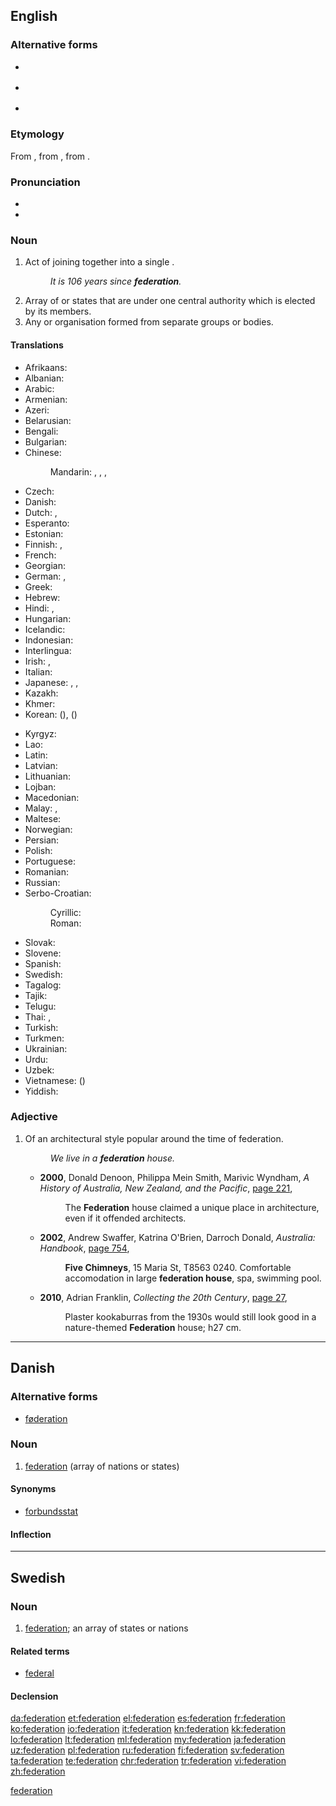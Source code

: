 {{also|fédération}}
==English==
{{wikipedia|dab=federation (disambiguation)|federation}}
{{wikipedia}}

===Alternative forms===
* {{l|en|fœderation}} {{qualifier|archaic}} {{defdate|18<sup>th</sup>–19<sup>th</sup> C}}
* {{l|en|fœdération}} {{qualifier|rare or archaic}}
* {{l|en|fédération}} {{qualifier|rare or archaic}}

===Etymology===
From {{etyl|fr|en}} {{term|fédération|lang=fr}}, from {{etyl|LL.|en}} {{term|foederatio}}, from {{etyl|la|en}} {{term|foederare|lang=la}}.

===Pronunciation===
* {{audio|en-us-federation.ogg|Audio (US)}}
* {{rhymes|eɪʃən}}

===Noun===
{{en-noun}}

# Act of joining together into a single {{l|en|political}} {{l|en|entity}}.
#: '' It is 106 years since '''federation'''.''
# Array of {{l|en|nations}} or states that are {{l|en|unified}} under one central authority which is elected by its members.
# Any {{l|en|society}} or organisation formed from separate groups or bodies.

====Translations====
{{trans-top|array of nations or states}}
* Afrikaans: {{t-|af|federasie}}
* Albanian: {{t-|sq|federatë|f}}
* Arabic: {{t+|ar|اتحاد|m|tr=ittiḥād}}
* Armenian: {{t-|hy|դաշնություն|tr=dašnut’yun}}
* Azeri: {{t-|az|federasiya}}
* Belarusian: {{t-|be|федэрацыя|f|tr=federácyja|sc=Cyrl}}
* Bengali: {{t-|bn|ফেডারেশন|tr=pheḑareshôn|sc=Beng}}
* Bulgarian: {{t+|bg|федерация|f|tr=federácija|sc=Cyrl}}
* Chinese:
*: Mandarin: {{t|cmn|聯邦|sc=Hani}}, {{t|cmn|联邦|tr=liánbāng|sc=Hani}}, {{t|cmn|聯合會|sc=Hani}}, {{t|cmn|联合会|tr=liánhéhuì|sc=Hani}}
* Czech: {{t-|cs|federace|f}}
* Danish: {{t+|da|føderation|c}}
* Dutch: {{t+|nl|federatie|f}}, {{t-|nl|bondstaat|m}}
* Esperanto: {{t-|eo|federacio}}
* Estonian: {{t-|et|föderatsioon}}
* Finnish: {{t+|fi|liittovaltio}}, {{t+|fi|federaatio}}
* French: {{t+|fr|fédération|f}}
* Georgian: {{t-|ka|ფედერაცია|tr=p'ederac'ia|sc=Geor}}
* German: {{t-|de|Föderation|f}}, {{t+|de|Bund|m}}
* Greek: {{t+|el|ομοσπονδία|f|tr=omospondía}}
* Hebrew: {{t-|he|פדרציה|f|tr=pederátsiya|sc=Hebr}}
* Hindi: {{t-|hi|महासंघ|m|tr=mahāsaṅgha|sc=Deva}}, {{t-|hi|फ़ेडरेशन|tr=feḍareśan|sc=Deva}}
* Hungarian: {{t+|hu|föderáció}}
* Icelandic: {{t+|is|samband|n}}
* Indonesian: {{t+|id|federasi}}
* Interlingua: {{t-|ia|federation}}
* Irish: {{t-|ga|cónaidhm|f}}, {{t-|ga|feidearálacht|f}}
* Italian: {{t+|it|federazione|f}}
* Japanese: {{t+|ja|連邦|tr=れんぽう, renpō}}, {{t+|ja|連盟|tr=れんめい, renmei}}, {{t+|ja|同盟|tr=どうめい, dōmei}}
* Kazakh: {{t|kk|федерация|tr=federatsiya|sc=Cyrl}}
* Khmer: {{t-|km|សហព័ន្ធ​|tr=sa’ha’ poan|sc=Khmr}}
* Korean: {{t+|ko|연방|tr=yeonbang|sc=Kore}} ({{t+|ko|聯邦|sc=Kore}}), {{t+|ko|연합|tr=yeonhap|sc=Kore}} ({{t+|ko|聯合|sc=Kore}})
{{trans-mid}}
* Kyrgyz: {{t-|ky|федерация|tr=federatsiya|sc=Cyrl}}
* Lao: {{t+|lo|ສະຫະພັນ|tr=sa ha phan|sc=Laoo}}
* Latin: {{t-|la|foederatio|f}}
* Latvian: {{t-|lv|federācija|f}}
* Lithuanian: {{t-|lt|federacija|f}}
* Lojban: {{t-|jbo|gumgu'e}}
* Macedonian: {{t-|mk|федерација|f|tr=federácija|sc=Cyrl}}
* Malay: {{t-|ms|persekutuan}}, {{t-|ms|federasi}}
* Maltese: {{t-|mt|federazzjoni|f}}
* Norwegian: {{t-|no|føderasjon}}
* Persian: {{t+|fa|فدراسیون|tr=federâsyun|sc=fa-Arab}}
* Polish: {{t+|pl|federacja|f}}
* Portuguese: {{t+|pt|federação|f}}
* Romanian: {{t-|ro|federație|f}}
* Russian: {{t+|ru|федерация|f|tr=federácija}}
* Serbo-Croatian:
*: Cyrillic: {{t-|sh|федерација|f}}
*: Roman: {{t-|sh|federacija|f}}
* Slovak: {{t-|sk|federácie|f}}
* Slovene: {{t-|sl|federacija|f}}
* Spanish: {{t+|es|federación|f}}
* Swedish: {{t+|sv|federation|c}}
* Tagalog: {{t-|tl|pederasyong}}
* Tajik: {{t-|tg|федерасия|tr=federasiya|sc=Cyrl}}
* Telugu: {{t-|te|సమాఖ్య|tr=samaakhya}}
* Thai: {{t-|th|สหพันธรัฐ|tr=sàhàpantárát|sc=Thai}}, {{t-|th|สหพันธ์|tr=sàhàpan|sc=Thai}}
* Turkish: {{t+|tr|federasyon}}
* Turkmen: {{t-|tk|federasiýa}}
* Ukrainian: {{t-|uk|федерація|f|tr=federácija|sc=Cyrl}}
* Urdu: {{t-|ur|فیڈریشن|tr=feḍareśan|sc=ur-Arab}}
* Uzbek: {{t-|uz|federatsiya}}
* Vietnamese: {{t+|vi|liên bang}} ({{t-|vi|聯邦}})
* Yiddish: {{t-|yi|פעדעריישאַן|f|sc=Hebr}}
{{trans-bottom}}

===Adjective===
{{wikipedia|Federation architecture}}
{{en-adj|-}}

# {{context|Australia|lang=en}} Of an architectural style popular around the time of federation.
#: ''We live in a '''federation''' house.''
#* '''2000''', Donald Denoon, Philippa Mein Smith, Marivic Wyndham, ''A History of Australia, New Zealand, and the Pacific'', [http://books.google.com.au/books?id=QJQcvoXs6QYC&pg=PA221&dq=%22federation+house%22+australia+-intitle:%22%22+-inauthor:%22%22&hl=en&sa=X&ei=Gi5OT8yZJ6aOiAea4JBK&redir_esc=y#v=onepage&q=%22federation%20house%22%20australia%20-intitle%3A%22%22%20-inauthor%3A%22%22&f=false page 221],
#*: The '''Federation''' house claimed a unique place in architecture, even if it offended architects.
#* '''2002''', Andrew Swaffer, Katrina O'Brien, Darroch Donald, ''Australia: Handbook'', [http://books.google.com.au/books?id=QoHSDeFFetMC&pg=PA754&dq=%22federation+house%22+australia+-intitle:%22%22+-inauthor:%22%22&hl=en&sa=X&ei=Gi5OT8yZJ6aOiAea4JBK&redir_esc=y#v=onepage&q=%22federation%20house%22%20australia%20-intitle%3A%22%22%20-inauthor%3A%22%22&f=false page 754],
#*: '''Five Chimneys''', 15 Maria St, T8563 0240. Comfortable accomodation in large '''federation house''', spa, swimming pool.
#* '''2010''', Adrian Franklin, ''Collecting the 20th Century'', [http://books.google.com.au/books?id=Jsmr9T0uIncC&pg=PA27&dq=%22federation+house%22+australia+-intitle:%22%22+-inauthor:%22%22&hl=en&sa=X&ei=VjFOT9G5GPGiiAec8vFb&redir_esc=y#v=onepage&q=%22federation%20house%22%20australia%20-intitle%3A%22%22%20-inauthor%3A%22%22&f=false page 27],
#*: Plaster kookaburras from the 1930s would still look good in a nature-themed '''Federation''' house; h27 cm.

[[Category:English words suffixed with -ation|federation]]

----

==Danish==
{{wikipedia|lang=da}}

===Alternative forms===

* [[føderation]]

===Noun===
{{da-noun|en|er}}

# [[federation#English|federation]] (array of nations or states)

====Synonyms====

* [[forbundsstat]]

====Inflection====
{{da-noun-infl|en|er}}

----

==Swedish==

===Noun===
{{sv-noun|c}}

# [[#English|federation]]; an array of states or nations

====Related terms====
* [[federal]]

====Declension====
{{sv-noun-reg-er}}

[[da:federation]]
[[et:federation]]
[[el:federation]]
[[es:federation]]
[[fr:federation]]
[[ko:federation]]
[[io:federation]]
[[it:federation]]
[[kn:federation]]
[[kk:federation]]
[[lo:federation]]
[[lt:federation]]
[[ml:federation]]
[[my:federation]]
[[ja:federation]]
[[uz:federation]]
[[pl:federation]]
[[ru:federation]]
[[fi:federation]]
[[sv:federation]]
[[ta:federation]]
[[te:federation]]
[[chr:federation]]
[[tr:federation]]
[[vi:federation]]
[[zh:federation]]